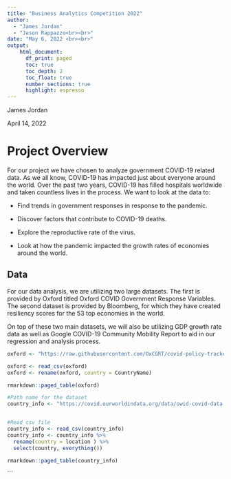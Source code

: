 ```yaml
---
title: "Business Analytics Competition 2022"
author: 
  - "James Jordan"
  - "Jason Rappazzo<br><br>"
date: "May 6, 2022 <br><br>"
output:
    html_document:
      df_print: paged
      toc: true
      toc_depth: 2
      toc_float: true
      number_sections: true
      highlight: espresso 
---
```




James Jordan

April 14, 2022


# Project Overview
For our project we have chosen to analyze government COVID-19 related data. As we all know, COVID-19 has impacted just about everyone around the world. Over the past two years, COVID-19 has filled hospitals worldwide and taken countless lives in the process. We want to look at the data to:

- Find trends in government responses in response to the pandemic.

- Discover factors that contribute to COVID-19 deaths.

- Explore the reproductive rate of the virus.

- Look at how the pandemic impacted the growth rates of economies around the world.

## Data
For our data analysis, we are utilizing two large datasets. The first is provided by Oxford titled Oxford COVID Government Response Variables. The second dataset is provided by Bloomberg, for which they have created resiliency scores for the 53 top economies in the world.

On top of these two main datasets, we will also be utilizing GDP growth rate data as well as Google COVID-19 Community Mobility Report to aid in our regression and analysis process.


```r
oxford <- "https://raw.githubusercontent.com/OxCGRT/covid-policy-tracker/master/data/OxCGRT_latest.csv"

oxford <- read_csv(oxford)
oxford <- rename(oxford, country = CountryName)

rmarkdown::paged_table(oxford)
```

```r
#Path name for the dataset
country_info <- "https://covid.ourworldindata.org/data/owid-covid-data.csv"


#Read csv file
country_info <- read_csv(country_info)
country_info <- country_info %>% 
  rename(country = location ) %>% 
  select(country, everything())

rmarkdown::paged_table(country_info)
```











```


